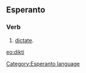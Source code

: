 ==Esperanto==
===Verb===
# [[dictate]].

[[eo:dikti]]
[[Category:Esperanto language]]
{{Universala Vortaro}}